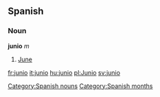 == Spanish == 
=== Noun === 
'''junio''' ''m'' 
# [[June]] 
[[Category:Spanish nouns]]
[[Category:Spanish months]]

[[fr:junio]]
[[it:junio]]
[[hu:junio]]
[[pl:Junio]]
[[sv:junio]]
